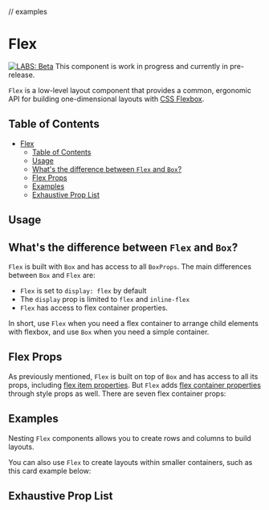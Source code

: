 
// examples

<Meta title="Labs/Layout/Flex" component={Flex} />

# Flex

[![LABS: Beta](https://img.shields.io/badge/LABS-beta-orange)](https://github.com/Workday/canvas-kit/tree/master/modules/labs-react/README.md)
This component is work in progress and currently in pre-release.

`Flex` is a low-level layout component that provides a common, ergonomic API for building
one-dimensional layouts with
[CSS Flexbox](https://developer.mozilla.org/en-US/docs/Learn/CSS/CSS_layout/Flexbox).

## Table of Contents
- [Flex](#flex)
  - [Table of Contents](#table-of-contents)
  - [Usage](#usage)
  - [What's the difference between `Flex` and `Box`?](#whats-the-difference-between-flex-and-box)
  - [Flex Props](#flex-props)
  - [Examples](#examples)
  - [Exhaustive Prop List](#exhaustive-prop-list)

## Usage

<ExampleCodeBlock code={Usage} />

## What's the difference between `Flex` and `Box`?

`Flex` is built with `Box` and has access to all `BoxProps`. The main differences between `Box` and
`Flex` are:

- `Flex` is set to `display: flex` by default
- The `display` prop is limited to `flex` and `inline-flex`
- `Flex` has access to flex container properties.

In short, use `Flex` when you need a flex container to arrange child elements with flexbox, and use
`Box` when you need a simple container.

## Flex Props

As previously mentioned, `Flex` is built on top of `Box` and has access to all its props, including
[flex item properties](https://developer.mozilla.org/en-US/docs/Glossary/Flex_Item). But `Flex` adds
[flex container properties](https://developer.mozilla.org/en-US/docs/Glossary/Flex_Container)
through style props as well. There are seven flex container props:

<ArgsTable of={FlexStyle} />

## Examples

Nesting `Flex` components allows you to create rows and columns to build layouts.

<ExampleCodeBlock code={FlexLayout} />

You can also use `Flex` to create layouts within smaller containers, such as this card example below:

<ExampleCodeBlock code={FlexCard} />

## Exhaustive Prop List

<ArgsTable of={Flex} />
